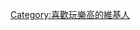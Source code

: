 {{Userbox
  |border-c = #fffacd
  |border-s = 2
  |id-c     = #FFCC00
  |id-s     = 12
  |id-fc    = #78C0FF
  |info-c   = #FFCC00
  |info-s   = 10
  |info-fc  = #000000
  |id       = [[File:LEGO logo.svg|45px]]
  |info     = 這個用戶喜歡玩'''[[樂高積木]]'''。
}}

[[Category:喜歡玩樂高的維基人]]